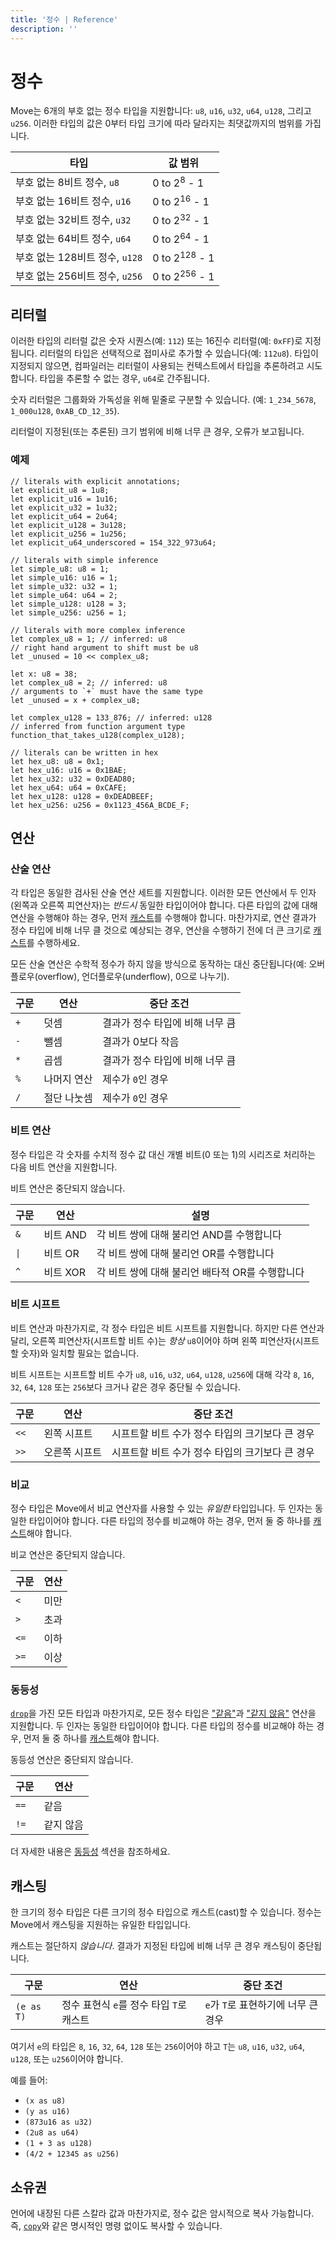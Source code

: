 ```yaml
---
title: '정수 | Reference'
description: ''
---
```


# 정수

Move는 6개의 부호 없는 정수 타입을 지원합니다: `u8`, `u16`, `u32`, `u64`, `u128`, 그리고 `u256`. 이러한 타입의 값은 0부터 타입 크기에 따라 달라지는 최댓값까지의 범위를 가집니다.

| 타입                             | 값 범위                  |
| -------------------------------- | ------------------------ |
| 부호 없는 8비트 정수, `u8`       | 0 to 2<sup>8</sup> - 1   |
| 부호 없는 16비트 정수, `u16`     | 0 to 2<sup>16</sup> - 1  |
| 부호 없는 32비트 정수, `u32`     | 0 to 2<sup>32</sup> - 1  |
| 부호 없는 64비트 정수, `u64`     | 0 to 2<sup>64</sup> - 1  |
| 부호 없는 128비트 정수, `u128`   | 0 to 2<sup>128</sup> - 1 |
| 부호 없는 256비트 정수, `u256`   | 0 to 2<sup>256</sup> - 1 |

## 리터럴

이러한 타입의 리터럴 값은 숫자 시퀀스(예: `112`) 또는 16진수 리터럴(예: `0xFF`)로 지정됩니다. 리터럴의 타입은 선택적으로 접미사로 추가할 수 있습니다(예: `112u8`).
타입이 지정되지 않으면, 컴파일러는 리터럴이 사용되는 컨텍스트에서 타입을 추론하려고 시도합니다. 타입을 추론할 수 없는 경우, `u64`로 간주됩니다.

숫자 리터럴은 그룹화와 가독성을 위해 밑줄로 구분할 수 있습니다. (예: `1_234_5678`,
`1_000u128`, `0xAB_CD_12_35`).

리터럴이 지정된(또는 추론된) 크기 범위에 비해 너무 큰 경우, 오류가 보고됩니다.

### 예제

```move
// literals with explicit annotations;
let explicit_u8 = 1u8;
let explicit_u16 = 1u16;
let explicit_u32 = 1u32;
let explicit_u64 = 2u64;
let explicit_u128 = 3u128;
let explicit_u256 = 1u256;
let explicit_u64_underscored = 154_322_973u64;

// literals with simple inference
let simple_u8: u8 = 1;
let simple_u16: u16 = 1;
let simple_u32: u32 = 1;
let simple_u64: u64 = 2;
let simple_u128: u128 = 3;
let simple_u256: u256 = 1;

// literals with more complex inference
let complex_u8 = 1; // inferred: u8
// right hand argument to shift must be u8
let _unused = 10 << complex_u8;

let x: u8 = 38;
let complex_u8 = 2; // inferred: u8
// arguments to `+` must have the same type
let _unused = x + complex_u8;

let complex_u128 = 133_876; // inferred: u128
// inferred from function argument type
function_that_takes_u128(complex_u128);

// literals can be written in hex
let hex_u8: u8 = 0x1;
let hex_u16: u16 = 0x1BAE;
let hex_u32: u32 = 0xDEAD80;
let hex_u64: u64 = 0xCAFE;
let hex_u128: u128 = 0xDEADBEEF;
let hex_u256: u256 = 0x1123_456A_BCDE_F;
```

## 연산

### 산술 연산

각 타입은 동일한 검사된 산술 연산 세트를 지원합니다. 이러한 모든 연산에서 두 인자(왼쪽과 오른쪽 피연산자)는 _반드시_ 동일한 타입이어야 합니다. 다른 타입의 값에 대해 연산을 수행해야 하는 경우, 먼저 [캐스트](#casting)를 수행해야 합니다.
마찬가지로, 연산 결과가 정수 타입에 비해 너무 클 것으로 예상되는 경우, 연산을 수행하기 전에 더 큰 크기로 [캐스트](#casting)를 수행하세요.

모든 산술 연산은 수학적 정수가 하지 않을 방식으로 동작하는 대신 중단됩니다(예: 오버플로우(overflow), 언더플로우(underflow), 0으로 나누기).

| 구문   | 연산             | 중단 조건                                |
| ------ | ---------------- | ---------------------------------------- |
| `+`    | 덧셈             | 결과가 정수 타입에 비해 너무 큼         |
| `-`    | 뺄셈             | 결과가 0보다 작음                        |
| `*`    | 곱셈             | 결과가 정수 타입에 비해 너무 큼         |
| `%`    | 나머지 연산      | 제수가 `0`인 경우                        |
| `/`    | 절단 나눗셈      | 제수가 `0`인 경우                        |

### 비트 연산

정수 타입은 각 숫자를 수치적 정수 값 대신 개별 비트(0 또는 1)의 시리즈로 처리하는 다음 비트 연산을 지원합니다.

비트 연산은 중단되지 않습니다.

| 구문                | 연산        | 설명                                                  |
| ------------------- | ----------- | ----------------------------------------------------- |
| `&`                 | 비트 AND    | 각 비트 쌍에 대해 불리언 AND를 수행합니다            |
| <code>&#124;</code> | 비트 OR     | 각 비트 쌍에 대해 불리언 OR를 수행합니다             |
| `^`                 | 비트 XOR    | 각 비트 쌍에 대해 불리언 배타적 OR를 수행합니다      |

### 비트 시프트

비트 연산과 마찬가지로, 각 정수 타입은 비트 시프트를 지원합니다. 하지만 다른 연산과 달리, 오른쪽 피연산자(시프트할 비트 수)는 _항상_ `u8`이어야 하며 왼쪽 피연산자(시프트할 숫자)와 일치할 필요는 없습니다.

비트 시프트는 시프트할 비트 수가 `u8`, `u16`, `u32`, `u64`, `u128`, `u256`에 대해 각각 `8`, `16`, `32`,
`64`, `128` 또는 `256`보다 크거나 같은 경우 중단될 수 있습니다.

| 구문   | 연산        | 중단 조건                                                            |
| ------ | ----------- | -------------------------------------------------------------------- |
| `<<`   | 왼쪽 시프트 | 시프트할 비트 수가 정수 타입의 크기보다 큰 경우                     |
| `>>`   | 오른쪽 시프트 | 시프트할 비트 수가 정수 타입의 크기보다 큰 경우                   |

### 비교

정수 타입은 Move에서 비교 연산자를 사용할 수 있는 _유일한_ 타입입니다. 두 인자는 동일한 타입이어야 합니다. 다른 타입의 정수를 비교해야 하는 경우, 먼저 둘 중 하나를 [캐스트](#casting)해야 합니다.

비교 연산은 중단되지 않습니다.

| 구문   | 연산             |
| ------ | ---------------- |
| `<`    | 미만             |
| `>`    | 초과             |
| `<=`   | 이하             |
| `>=`   | 이상             |

### 동등성

[`drop`](./../abilities)을 가진 모든 타입과 마찬가지로, 모든 정수 타입은 ["같음"](./../equality)과 ["같지 않음"](./../equality) 연산을 지원합니다. 두 인자는 동일한 타입이어야 합니다. 다른 타입의 정수를 비교해야 하는 경우, 먼저 둘 중 하나를 [캐스트](#casting)해야 합니다.

동등성 연산은 중단되지 않습니다.

| 구문   | 연산      |
| ------ | --------- |
| `==`   | 같음      |
| `!=`   | 같지 않음 |

더 자세한 내용은 [동등성](./../equality) 섹션을 참조하세요.

## 캐스팅

한 크기의 정수 타입은 다른 크기의 정수 타입으로 캐스트(cast)할 수 있습니다. 정수는 Move에서 캐스팅을 지원하는 유일한 타입입니다.

캐스트는 절단하지 _않습니다_. 결과가 지정된 타입에 비해 너무 큰 경우 캐스팅이 중단됩니다.

| 구문       | 연산                                                 | 중단 조건                              |
| ---------- | ---------------------------------------------------- | -------------------------------------- |
| `(e as T)` | 정수 표현식 `e`를 정수 타입 `T`로 캐스트            | `e`가 `T`로 표현하기에 너무 큰 경우   |

여기서 `e`의 타입은 `8`, `16`, `32`, `64`, `128` 또는 `256`이어야 하고 `T`는 `u8`, `u16`,
`u32`, `u64`, `u128`, 또는 `u256`이어야 합니다.

예를 들어:

- `(x as u8)`
- `(y as u16)`
- `(873u16 as u32)`
- `(2u8 as u64)`
- `(1 + 3 as u128)`
- `(4/2 + 12345 as u256)`

## 소유권

언어에 내장된 다른 스칼라 값과 마찬가지로, 정수 값은 암시적으로 복사 가능합니다.
즉, [`copy`](./../variables#move-and-copy)와 같은 명시적인 명령 없이도 복사할 수 있습니다.